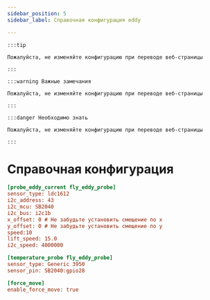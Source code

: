 ```yaml
---
sidebar_position: 5
sidebar_label: Справочная конфигурация eddy

---
```


    :::tip

    Пожалуйста, не изменяйте конфигурацию при переводе веб-страницы

    :::

    :::warning Важные замечания

    Пожалуйста, не изменяйте конфигурацию при переводе веб-страницы

    :::

    :::danger Необходимо знать

    Пожалуйста, не изменяйте конфигурацию при переводе веб-страницы

    :::

# Справочная конфигурация

```cfg
[probe_eddy_current fly_eddy_probe]
sensor_type: ldc1612
i2c_address: 43
i2c_mcu: SB2040
i2c_bus: i2c1b
x_offset: 0 # Не забудьте установить смещение по x
y_offset: 0 # Не забудьте установить смещение по y
speed:10
lift_speed: 15.0
i2c_speed: 4000000

[temperature_probe fly_eddy_probe]
sensor_type: Generic 3950
sensor_pin: SB2040:gpio28

[force_move]
enable_force_move: true
```
